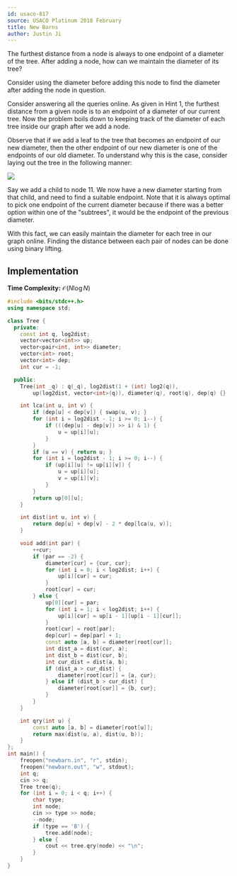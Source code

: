 ```yaml
---
id: usaco-817
source: USACO Platinum 2018 February
title: New Barns
author: Justin Ji
---
```


<Spoiler title = "Hint 1">

The furthest distance from a node is always to one endpoint of a diameter of 
the tree. After adding a node, how can we maintain the diameter of its tree?

</Spoiler>

<Spoiler title = "Answer to Hint 1">

Consider using the diameter before adding this node to find the diameter after 
adding the node in question.

</Spoiler>

<Spoiler title = "Explanation">

Consider answering all the queries online. As given in Hint 1, the furthest 
distance from a given node is to an endpoint of a diameter of our current tree.
Now the problem boils down to keeping track of the diameter of each tree inside 
our graph after we add a node. 

Observe that if we add a leaf to the tree that becomes an endpoint of our 
new diameter, then the other endpoint of our new diameter is one of the endpoints
of our old diameter. To understand why this is the case, consider laying out 
the tree in the following manner:

![](<usaco-817/Diameter.png>)

Say we add a child to node 11. We now have a new diameter starting from that
child, and need to find a suitable endpoint. Note that it is always optimal 
to pick one endpoint of the current diameter because if there was a better 
option within one of the "subtrees", it would be the endpoint of the previous 
diameter.

With this fact, we can easily maintain the diameter for each tree in our graph 
online. Finding the distance between each pair of nodes can be done using binary 
lifting.

## Implementation

**Time Complexity:** $\mathcal{O}(N\log{N})$

<LanguageSection>
<CPPSection>

```cpp
#include <bits/stdc++.h>
using namespace std;

class Tree {
  private:
    const int q, log2dist;
    vector<vector<int>> up;
    vector<pair<int, int>> diameter;
    vector<int> root;
    vector<int> dep;
    int cur = -1;

  public:
    Tree(int _q) : q(_q), log2dist(1 + (int) log2(q)),
        up(log2dist, vector<int>(q)), diameter(q), root(q), dep(q) {}

    int lca(int u, int v) {
        if (dep[u] < dep[v]) { swap(u, v); }
        for (int i = log2dist - 1; i >= 0; i--) {
            if (((dep[u] - dep[v]) >> i) & 1) {
                u = up[i][u];
            }
        }
        if (u == v) { return u; }
        for (int i = log2dist - 1; i >= 0; i--) {
            if (up[i][u] != up[i][v]) {
                u = up[i][u];
                v = up[i][v];
            }
        }
        return up[0][u];
    }

    int dist(int u, int v) {
        return dep[u] + dep[v] - 2 * dep[lca(u, v)];
    }

    void add(int par) {
        ++cur;
        if (par == -2) {
            diameter[cur] = {cur, cur};
            for (int i = 0; i < log2dist; i++) {
                up[i][cur] = cur;
            }
            root[cur] = cur;
        } else {
            up[0][cur] = par;
            for (int i = 1; i < log2dist; i++) {
                up[i][cur] = up[i - 1][up[i - 1][cur]];
            }
            root[cur] = root[par];
            dep[cur] = dep[par] + 1;
            const auto [a, b] = diameter[root[cur]];
            int dist_a = dist(cur, a);
            int dist_b = dist(cur, b);
            int cur_dist = dist(a, b);
            if (dist_a > cur_dist) {
                diameter[root[cur]] = {a, cur};
            } else if (dist_b > cur_dist) {
                diameter[root[cur]] = {b, cur};
            }
        }
    }

    int qry(int u) {
        const auto [a, b] = diameter[root[u]];
        return max(dist(u, a), dist(u, b));
    }
};
int main() {
    freopen("newbarn.in", "r", stdin);
    freopen("newbarn.out", "w", stdout);
    int q; 
    cin >> q;
    Tree tree(q);
    for (int i = 0; i < q; i++) {
        char type;
        int node;
        cin >> type >> node;
        --node;
        if (type == 'B') {
            tree.add(node);
        } else {
            cout << tree.qry(node) << "\n";
        }
    }
}
```

</CPPSection>
</LanguageSection>

</Spoiler>